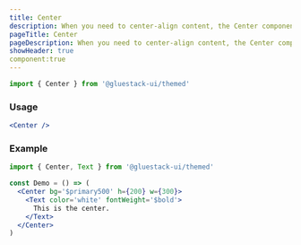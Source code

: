 ```yaml
---
title: Center
description: When you need to center-align content, the Center component comes in handy. It is a layout component that can be used with other components to create complex layouts and positioning.
pageTitle: Center
pageDescription: When you need to center-align content, the Center component comes in handy. It is a layout component that can be used with other components to create complex layouts and positioning.
showHeader: true
component:true
---
```


```jsx
import { Center } from '@gluestack-ui/themed'
```

### Usage

```jsx
<Center />
```

### Example

```jsx
import { Center, Text } from '@gluestack-ui/themed'

const Demo = () => (
  <Center bg='$primary500' h={200} w={300}>
    <Text color='white' fontWeight='$bold'>
      This is the center.
    </Text>
  </Center>
)
```
